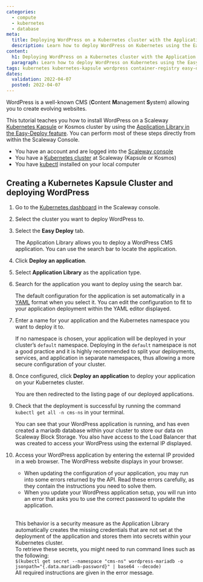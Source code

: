 ```yaml
---
categories:
  - compute
  - kubernetes
  - database
meta:
  title: Deploying WordPress on a Kubernetes cluster with the Application Library
  description: Learn how to deploy WordPress on Kubernetes using the Easy Deploy feature in a few clicks
content:
  h1: Deploying WordPress on a Kubernetes cluster with the Application Library
  paragraph: Learn how to deploy WordPress on Kubernetes using the Easy Deploy feature in a few clicks
tags: kubernetes kubernetes-kapsule wordpress container-registry easy-deploy deploy containerized-application docker
dates:
  validation: 2022-04-07
  posted: 2022-04-07
---
```


WordPress is a well-known CMS (**C**ontent **M**anagement **S**ystem) allowing you to create evolving websites.

This tutorial teaches you how to install WordPress on a Scaleway [Kubernetes Kapsule](https://www.scaleway.com/en/docs/compute/kubernetes/quickstart/) or Kosmos cluster by using the [Application Library in the Easy-Deploy feature](https://www.scaleway.com/en/docs/compute/kubernetes/how-to/enable-easy-deploy/). 
You can perform most of these steps directly from within the Scaleway Console. 

<Message type="requirement">

  - You have an account and are logged into the [Scaleway console](https://console.scaleway.com)
  - You have a [Kubernetes cluster](https://www.scaleway.com/en/docs/compute/kubernetes/how-to/create-cluster/) at Scaleway (Kapsule or Kosmos)
  - You have [kubectl](https://www.scaleway.com/en/docs/compute/kubernetes/how-to/connect-cluster-kubectl) installed on your local computer

</Message>

## Creating a Kubernetes Kapsule Cluster and deploying WordPress

1. Go to the [Kubernetes dashboard](https://console.scaleway.com/kapsule/clusters) in the Scaleway console.
2. Select the cluster you want to deploy WordPress to.
3. Select the **Easy Deploy** tab.

    <Lightbox src="scaleway-kubernetes-easy-deploy.webp" alt="" />

    The Application Library allows you to deploy a WordPress CMS application. You can use the search bar to locate the application. 

4. Click **Deploy an application**.
5. Select **Application Library** as the application type.

    <Lightbox src="scaleway-kubernetes-deploy-app.webp" alt="" />

6. Search for the application you want to deploy using the search bar.

    <Lightbox scr="scaleway-kubernetes-wordpress-app.webp" alt="" />

    The default configuration for the application is set automatically in a [YAML](https://yaml.org) format when you select it.
    You can edit the configuration to fit to your application deployment within the YAML editor displayed.

    <Lightbox src="scaleway-kubernetes-yaml-editor.webp" alt="" />

7. Enter a name for your application and the Kubernetes namespace you want to deploy it to.

    <Message type="important">

    If no namespace is chosen, your application will be deployed in your cluster’s `default` namespace. Deploying in the `default` namespace is not a good practice and it is highly recommended to split your deployments, services, and application in separate namespaces, thus allowing a more secure configuration of your cluster.

    </Message>

8. Once configured, click **Deploy an application** to deploy your application on your Kubernetes cluster.

    <Lightbox src="scaleway-kubernetes-deploy-app-summary.webp" alt="" />

    You are then redirected to the listing page of our deployed applications.

    <Lightbox src="scaleway-kubernetes-deployed-apps-list.webp" alt="" />

9. Check that the deployment is successful by running the command `kubectl get all -n cms-ns` in your terminal.

    <Lightbox src="scaleway-kubernetes-kubectl-all.webp" alt="" />

    You can see that your WordPress application is running, and has even created a mariadb database within your cluster to store our data on Scaleway Block Storage.
    You also have access to the Load Balancer that was created to access your WordPress using the external IP displayed.

10. Access your WordPress application by entering the external IP provided in a web browser. The WordPress website displays in your browser.

    <Lightbox src="scaleway-kubernetes-wordpress.webp" alt="" />

    <Message type="note">

    * When updating the configuration of your application, you may run into some errors returned by the API. Read these errors carefully, as they contain the instructions you need to solve them.<br />
    * When you update your WordPress application setup, you will run into an error that asks you to use the correct password to update the application.<br /><br /> 

    This behavior is a security measure as the Application Library automatically creates the missing credentials that are not set at the deployment of the application and stores them into secrets within your Kubernetes cluster.<br />
    To retrieve these secrets, you might need to run command lines such as the following:<br />
    `$(kubectl get secret --namespace "cms-ns" wordpress-mariadb -o jsonpath="{.data.mariadb-password}" | base64 --decode)`<br /> 
    All required instructions are given in the error message.

    </Message>

